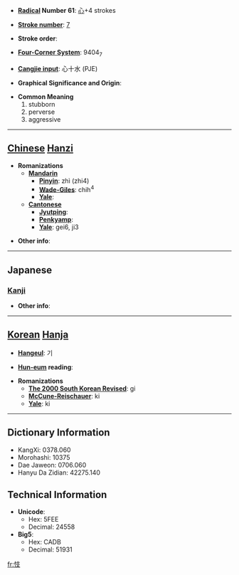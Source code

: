* '''[[Wiktionary:Chinese radical index| Radical]] Number 61''': [[Wiktionary:Chinese radical index 心|心]]+4 strokes

* '''[[Wiktionary:Chinese total strokes index|Stroke number]]''': [[Wiktionary:Chinese total strokes index 7|7]]

* '''Stroke order''': 

* '''[[Wiktionary:Chinese four corner index|Four-Corner System]]''': 9404<sub>7</sub>

* '''[[Wiktionary:Chinese Cangjie index|Cangjie input]]''': 心十水 (PJE)

* '''Graphical Significance and Origin''': 

* '''Common Meaning'''
*#stubborn
*# perverse
*# aggressive


----

== [[Chinese]] [[Hanzi]] ==

* '''Romanizations'''
** '''[[Mandarin]]'''
*** '''[[Pinyin]]''': zhì (zhi4)
*** '''[[Wade-Giles]]''': chih<sup>4</sup>
*** '''[[Yale]]''': 
** '''[[Cantonese]]'''
*** '''[[Jyutping]]''':
*** '''[[Penkyamp]]''': 
*** '''[[Yale]]''': gei6, ji3

* '''Other info''': 

----

==Japanese==
===[[Kanji]]===
{{kanji|on readings=[[し]] (shi), [[き]] (ki), [[ぎ]] (gi)
|kun readings=[[さからう]] (sakarau)
}}

* '''Other info''':  

----

== [[Korean]] [[Hanja]] ==

* '''[[Hangeul]]''': 기

* '''[[Hun-eum]] reading''': 

* '''Romanizations'''
** '''[[The 2000 South Korean Revised Romanization|The 2000 South Korean Revised]]''': gi
** '''[[McCune-Reischauer]]''': ki
** '''[[Yale]]''': ki

----

== Dictionary Information ==

* KangXi: 0378.060
* Morohashi: 10375
* Dae Jaweon: 0706.060
* Hanyu Da Zidian: 42275.140

== Technical Information ==

* '''Unicode''':
** Hex: 5FEE
** Decimal: 24558
* '''Big5''':
** Hex: CADB
** Decimal: 51931

[[fr:忮]]